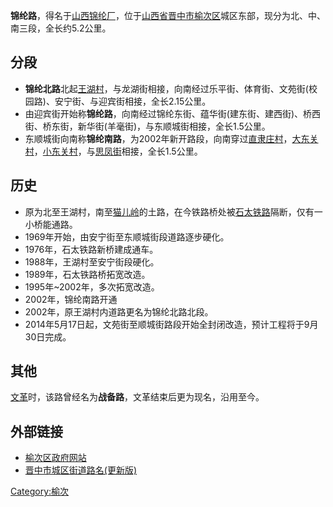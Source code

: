 '''锦纶路'''，得名于[[山西锦纶厂|山西锦纶厂]]，位于[[山西省|山西省]][[晋中市|晋中市]][[榆次区|榆次区]]城区东部，现分为北、中、南三段，全长约5.2公里。

== 分段 ==
*'''锦纶北路'''北起[[王湖村|王湖村]]，与龙湖街相接，向南经过乐平街、体育街、文苑街(校园路)、安宁街、与迎宾街相接，全长2.15公里。
*由迎宾街开始称'''锦纶路'''，向南经过锦纶东街、蕴华街(建东街、建西街)、桥西街、桥东街，新华街(羊毫街)，与东顺城街相接，全长1.5公里。
*东顺城街向南称'''锦纶南路'''，为2002年新开路段，向南穿过[[直隶庄村|直隶庄村]]，[[大东关村|大东关村]]，[[小东关村|小东关村]]，与[[思凤街|思凤街]]相接，全长1.5公里。

== 历史 ==
*原为北至王湖村，南至[[猫儿岭|猫儿岭]]的土路，在今铁路桥处被[[石太铁路|石太铁路]]隔断，仅有一小桥能通路。
*1969年开始，由安宁街至东顺城街段道路逐步硬化。
*1976年，石太铁路新桥建成通车。
*1988年，王湖村至安宁街段硬化。
*1989年，石太铁路桥拓宽改造。
*1995年~2002年，多次拓宽改造。
*2002年，锦纶南路开通
*2002年，原王湖村内道路更名为锦纶北路北段。
*2014年5月17日起，文苑街至顺城街路段开始全封闭改造，预计工程将于9月30日完成。

== 其他 ==
[[文革|文革]]时，该路曾经名为'''战备路'''，文革结束后更为现名，沿用至今。

== 外部链接 ==
*[http://www.yuci.gov.cn/ 榆次区政府网站]
*[https://web.archive.org/web/20081020034114/http://life.yz.sx.cn/street/road.htm 晋中市城区街道路名(更新版)]

[[Category:榆次|Category:榆次]]
